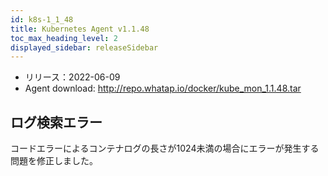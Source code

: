 ```yaml
---
id: k8s-1_1_48
title: Kubernetes Agent v1.1.48
toc_max_heading_level: 2
displayed_sidebar: releaseSidebar
---
```



- リリース：2022-06-09
- Agent download: http://repo.whatap.io/docker/kube_mon_1.1.48.tar

## ログ検索エラー

コードエラーによるコンテナログの長さが1024未満の場合にエラーが発生する問題を修正しました。 

